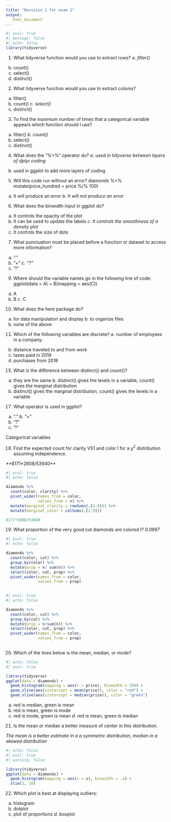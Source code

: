 ```yaml
---
title: "Revision 1 for exam 1"
output: 
   html_document
---
```


```r
#| eval: true
#| message: false
#| echo: false
library(tidyverse)
```


1. What tidyverse function would you use to extract rows?
  *a. filter()*
  b. count()
  c. select()
  d. distinct()


2. What tidyverse function would you use to extract colums?
  a. filter()
  b. count()
  *c. select()*
  d. distinct()

3. To find the maximum number of times that a categorical variable appears which function should I use?
  a. filter()
  *b. count()*
  c. select()
  d. distinct()

4. What does the "%>%" operator do?
  *a. used in tidyverse between layers of dplyr coding*
  b. used in ggplot to add more layers of coding

5. Will this code run without an error? 
diamonds %>% 
   mutate(price_hundred = price %/% 100)
  a. It will produce an error
  *b. It will not produce an error*

6. What does the binwidth input in ggplot do?
  a. It controls the opacity of the plot
  b. It can be used to update the labels
  *c. It controls the smoothness of a density plot*
  d. It controls the size of dots
  

7. What punctuation must be placed before a function or dataset to access more information?
  a. "."
  b. "+"
  *c. "?"*
  d. "!"

9. Where should the variable names go in the following line of code: 
ggplot(data = A) + 
  B(mapping = aes(C))
  a. A
  b. B
  *c.* C
  

10. What does the here package do?
  a. for data manipulation and display
  *b.* to organize files
  c. none of the above


11. Which of the following variables are discrete?
 *a.* number of employees in a company.
 b. distance traveled to and from work
 c. taxes paid in 2019
 d. purchases from 2018
 


15. What is the difference between distinct() and count()?
a. they are the same
*b.* distinct() gives the levels in a variable, count() gives the marginal distribution
c. distinct() gives the marginal distribution, count() gives the levels in a variable

17. What operator is used in ggplot?
  a. "."
  *b.* "+"
  c. "?"
  d. "!"

Categorical variables

18. Find the expected count for clarity VS1 and color I for a $\chi^2$ distribution assuming independence.

**8171*2808/53940**

```r
#| eval: true
#| echo: false

diamonds %>% 
  count(color, clarity) %>% 
  pivot_wider(names_from = color,
              values_from = n) %>% 
  mutate(marginal_clarity = rowSums(.[2:8])) %>% 
  mutate(marginal_color = colSums(.[2:9]))

8171*2808/53940
```

19. What proportion of the very good cut diamonds are colored I?
*0.0997*

```r
#| eval: true
#| echo: false

diamonds %>% 
  count(color, cut) %>% 
  group_by(color) %>% 
  mutate(prop = n/ sum(n)) %>% 
  select(color, cut, prop) %>% 
  pivot_wider(names_from = color,
              values_from = prop) 
  
```
```r
#| eval: true
#| echo: false

diamonds %>% 
  count(color, cut) %>% 
  group_by(cut) %>% 
  mutate(prop = n/sum(n)) %>% 
  select(color, cut, prop) %>% 
  pivot_wider(names_from = color,
              values_from = prop) 
  
```

20. Which of the lines below is the mean, median, or mode?
```r
#| echo: false
#| eval: true

library(tidyverse)
ggplot(data = diamonds) +
  geom_histogram(mapping = aes(x = price), binwidth = 250) +
  geom_vline(aes(xintercept = mean(price)), color = "red") +
  geom_vline(aes(xintercept = median(price)), color = "green")

```
a. red is median, green is mean
b. red is mean, green is mode
c. red is mode, green is mean
*d.* red is mean, green is median

21. Is the mean or median a better measure of center in this distribution.

*The mean is a better estimate in a a symmetric distribution, median in a skewed distribution*
```r
#| echo: false
#| eval: true
#| warning: false

library(tidyverse)
ggplot(data = diamonds) +
  geom_histogram(mapping = aes(x = x), binwidth = .4) +
  xlim(2, 10)
```

22. Which plot is best at displaying outliers:
a. histogram
b. dotplot
c. plot of proportions
*d.* boxplot

